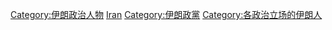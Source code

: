 [[Category:伊朗政治人物|Category:伊朗政治人物]]
[[Category:亚洲各国各政党人物|Iran]]
[[Category:伊朗政黨|Category:伊朗政黨]]
[[Category:各政治立场的伊朗人|Category:各政治立场的伊朗人]]